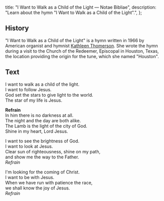   title: "I Want to Walk as a Child of the Light — Notae Bibliae",
  description: "Learn about the hymn \"I Want to Walk as a Child of the Light\".",
};

<Initial text="I Want to Walk as a Child of the Light" />

## History

"I Want to Walk as a Child of the Light" is a hymn written in 1966 by American organist and hymnist [Kathleen Thomerson](/liturgy/music/composers/kathleen-thomerson). She wrote the hymn during a visit to the Church of the Redeemer, Episcopal in Houston, Texas, the location providing the origin for the tune, which she named "Houston".

## Text

I want to walk as a child of the light.<br/>
I want to follow Jesus.<br/>
God set the stars to give light to the world.<br/>
The star of my life is Jesus.

**Refrain**<br/>
In him there is no darkness at all.<br/>
The night and the day are both alike.<br/>
The Lamb is the light of the city of God.<br/>
Shine in my heart, Lord Jesus.

I want to see the brightness of God.<br/>
I want to look at Jesus.<br/>
Clear sun of righteousness, shine on my path,<br/>
and show me the way to the Father.<br/>
*Refrain*

I'm looking for the coming of Christ.<br/>
I want to be with Jesus.<br/>
When we have run with patience the race,<br/>
we shall know the joy of Jesus.<br/>
*Refrain*
